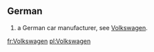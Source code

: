 ==German==

# a German car manufacturer, see [http://en.wikipedia.org/wiki/Volkswagen Volkswagen].

[[fr:Volkswagen]]
[[pl:Volkswagen]]